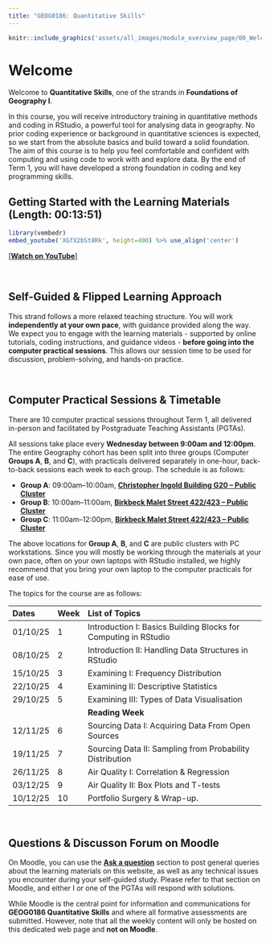 ```yaml
---
title: "GEOG0186: Quantitative Skills"
---
```


```r
knitr::include_graphics('assets/all_images/module_overview_page/00_Welcome_Page_Animation.gif') 
```

# Welcome {.unnumbered}

Welcome to **Quantitative Skills**, one of the strands in **Foundations of Geography I**. 

In this course, you will receive introductory training in quantitative methods and coding in RStudio, a powerful tool for analysing data in geography. No prior coding experience or background in quantitative sciences is expected, so we start from the absolute basics and build toward a solid foundation. The aim of this course is to help you feel comfortable and confident with computing and using code to work with and explore data. By the end of Term 1, you will have developed a strong foundation in coding and key programming skills.

## Getting Started with the Learning Materials  (Length: 00:13:51)

```r
library(vembedr)
embed_youtube('XGfX2bSt8Rk', height=400) %>% use_align('center')
```
[[**Watch on YouTube**]](https://youtu.be/XGfX2bSt8Rk)

</br>

## Self-Guided & Flipped Learning Approach {.unnumbered}

This strand follows a more relaxed teaching structure. You will work **independently at your own pace**, with guidance provided along the way. We expect you to engage with the learning materials - supported by online tutorials, coding instructions, and guidance videos - **before going into the computer practical sessions**. This allows our session time to be used for discussion, problem-solving, and hands-on practice.

</br>

## Computer Practical Sessions & Timetable  {.unnumbered}

There are 10 computer practical sessions throughout Term 1, all delivered in-person and facilitated by Postgraduate Teaching Assistants (PGTAs).

All sessions take place every **Wednesday between 9:00am and 12:00pm**. The entire Geography cohort has been split into three groups (Computer **Groups A**, **B**, and **C**), with practicals delivered separately in one-hour, back-to-back sessions each week to each group. The schedule is as follows:

 - **Group A**: 09:00am–10:00am, [**Christopher Ingold Building G20 – Public Cluster**](http://www.ucl.ac.uk/maps/christopher-ingold-building)
 - **Group B**: 10:00am–11:00am, [**Birkbeck Malet Street 422/423 – Public Cluster**](https://maps.app.goo.gl/NPnPuS7PP7renp8Q6)
 - **Group C**: 11:00am–12:00pm, [**Birkbeck Malet Street 422/423 – Public Cluster**](https://maps.app.goo.gl/NPnPuS7PP7renp8Q6)

:::{.callout-important}
The above locations for **Group A**, **B**, and **C** are public clusters with PC workstations. Since you will mostly be working through the materials at your own pace, often on your own laptops with RStudio installed, we highly recommend that you bring your own laptop to the computer practicals for ease of use.
:::

The topics for the course are as follows:

|Dates    | Week | List of Topics                                                  |
|:--------|:-----|:----------------------------------------------------------------|
|01/10/25 | 1    | Introduction I: Basics Building Blocks for Computing in RStudio |
|08/10/25 | 2    | Introduction II: Handling Data Structures in RStudio            |
|15/10/25 | 3    | Examining I: Frequency Distribution                             |
|22/10/25 | 4    | Examining II: Descriptive Statistics                            |
|29/10/25 | 5    | Examining III: Types of Data Visualisation                      |
|         |      | **Reading Week**                                                |
|12/11/25 | 6    | Sourcing Data I: Acquiring Data From Open Sources               |
|19/11/25 | 7    | Sourcing Data II: Sampling from Probability Distribution        |
|26/11/25 | 8    | Air Quality I: Correlation & Regression                         |
|03/12/25 | 9    | Air Quality II: Box Plots and T-tests                           |
|10/12/25 | 10   | Portfolio Surgery & Wrap-up.                                    |

</br>

## Questions & Discusson Forum on Moodle {.unnumbered}

On Moodle, you can use the [**Ask a question**](https://moodle.ucl.ac.uk/course/section.php?id=1274325) section to post general queries about the learning materials on this website, as well as any technical issues you encounter during your self-guided study. Please refer to that section on Moodle, and either I or one of the PGTAs will respond with solutions.

:::{.callout-important}
While Moodle is the central point for information and communications for **GEOG0186 Quantitative Skills** and where all formative assessments are submitted. However, note that all the weekly content will only be hosted on this dedicated web page and **not on Moodle**.
:::